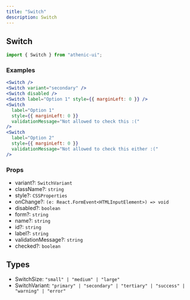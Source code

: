 ```yaml
---
title: "Switch"
description: Switch
---
```


## Switch

```js
import { Switch } from "athenic-ui";
```

### Examples

```jsx
<Switch />
<Switch variant="secondary" />
<Switch disabled />
<Switch label="Option 1" style={{ marginLeft: 0 }} />
<Switch
  label="Option 1"
  style={{ marginLeft: 0 }}
  validationMessage="Not allowed to check this :("
/>
<Switch
  label="Option 2"
  style={{ marginLeft: 0 }}
  validationMessage="Not allowed to check this either :("
/>
```

### Props

- variant?: `SwitchVariant`
- className?: `string`
- style?: `CSSProperties`
- onChange?: `(e: React.FormEvent<HTMLInputElement>) => void`
- disabled?: `boolean`
- form?: `string`
- name?: `string`
- id?: `string`
- label?: `string`
- validationMessage?: `string`
- checked?: `boolean`

## Types

- SwitchSize: `"small" | "medium" | "large"`
- SwitchVariant:
  `"primary" | "secondary" | "tertiary" | "success" | "warning" | "error"`
